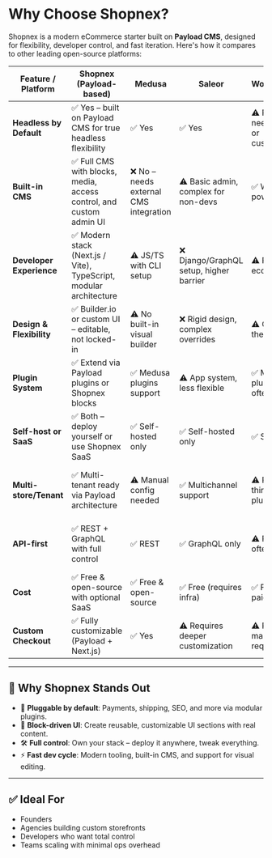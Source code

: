 # Why Choose Shopnex?

Shopnex is a modern eCommerce starter built on **Payload CMS**, designed for flexibility, developer control, and fast iteration. Here's how it compares to other leading open-source platforms:

| Feature / Platform       | **Shopnex** (Payload-based)                                         | Medusa                                 | Saleor                                  | WooCommerce                                   | Vendure                                           |
| ------------------------ | ------------------------------------------------------------------- | -------------------------------------- | --------------------------------------- | --------------------------------------------- | ------------------------------------------------- |
| **Headless by Default**  | ✅ Yes – built on Payload CMS for true headless flexibility         | ✅ Yes                                 | ✅ Yes                                  | ⚠️ Partially – needs plugins or customization | ✅ Yes                                            |
| **Built-in CMS**         | ✅ Full CMS with blocks, media, access control, and custom admin UI | ❌ No – needs external CMS integration | ⚠️ Basic admin, complex for non-devs    | ✅ WordPress-powered CMS                      | ❌ Requires CMS integration (e.g. Sanity, Strapi) |
| **Developer Experience** | ✅ Modern stack (Next.js / Vite), TypeScript, modular architecture  | ⚠️ JS/TS with CLI setup                | ❌ Django/GraphQL setup, higher barrier | ⚠️ PHP plugin ecosystem                       | ✅ TypeScript-first, GraphQL powered              |
| **Design & Flexibility** | ✅ Builder.io or custom UI – editable, not locked-in                | ⚠️ No built-in visual builder          | ❌ Rigid design, complex overrides      | ⚠️ Outdated theme model                       | ✅ Headless frontend freedom                      |
| **Plugin System**        | ✅ Extend via Payload plugins or Shopnex blocks                     | ✅ Medusa plugins support              | ⚠️ App system, less flexible            | ✅ Many plugins, but often fragile            | ✅ Plugin-based architecture                      |
| **Self-host or SaaS**    | ✅ Both – deploy yourself or use Shopnex SaaS                       | ✅ Self-hosted only                    | ✅ Self-hosted only                     | ✅ Self-hosted                                | ✅ Self-hosted                                    |
| **Multi-store/Tenant**   | ✅ Multi-tenant ready via Payload architecture                      | ⚠️ Manual config needed                | ✅ Multichannel support                 | ⚠️ Requires third-party plugins               | ✅ Multi-vendor and multi-channel support         |
| **API-first**            | ✅ REST + GraphQL with full control                                 | ✅ REST                                | ✅ GraphQL only                         | ⚠️ REST only, often messy                     | ✅ GraphQL-first, strongly typed                  |
| **Cost**                 | ✅ Free & open-source with optional SaaS                            | ✅ Free & open-source                  | ✅ Free (requires infra)                | ✅ Free core, paid plugins                    | ✅ Free & open-source                             |
| **Custom Checkout**      | ✅ Fully customizable (Payload + Next.js)                           | ✅ Yes                                 | ⚠️ Requires deeper customization        | ⚠️ Plugin or manual setup required            | ✅ Flexible with GraphQL + frontend               |

---

## 🎯 Why Shopnex Stands Out

- 🔌 **Pluggable by default**: Payments, shipping, SEO, and more via modular plugins.
- 🧱 **Block-driven UI**: Create reusable, customizable UI sections with real content.
- 🛠 **Full control**: Own your stack – deploy it anywhere, tweak everything.
- ⚡️ **Fast dev cycle**: Modern tooling, built-in CMS, and support for visual editing.

---

## ✅ Ideal For

- Founders
- Agencies building custom storefronts
- Developers who want total control
- Teams scaling with minimal ops overhead
